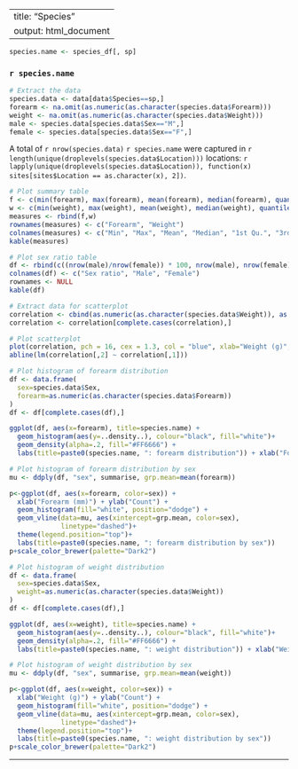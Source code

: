 <!-- Copyright (C) 2017 Diana Corbacho

    This program is free software: you can redistribute it and/or modify
    it under the terms of the GNU General Public License as published by
    the Free Software Foundation, either version 3 of the License, or
    (at your option) any later version.

    This program is distributed in the hope that it will be useful,
    but WITHOUT ANY WARRANTY; without even the implied warranty of
    MERCHANTABILITY or FITNESS FOR A PARTICULAR PURPOSE.  See the
    GNU General Public License for more details.

    You should have received a copy of the GNU General Public License
    along with this program.  If not, see <http://www.gnu.org/licenses/>. -->
---
title: "Species"
output: html_document
---

```r
species.name <- species_df[, sp]
```

### `r species.name`

```r
# Extract the data
species.data <- data[data$Species==sp,]
forearm <- na.omit(as.numeric(as.character(species.data$Forearm)))
weight <- na.omit(as.numeric(as.character(species.data$Weight)))
male <- species.data[species.data$Sex=="M",]
female <- species.data[species.data$Sex=="F",]
```

A total of `r nrow(species.data)` `r species.name` were captured in `r length(unique(droplevels(species.data$Location)))` locations: `r lapply(unique(droplevels(species.data$Location)), function(x) sites[sites$Location == as.character(x), 2])`.

```r
# Plot summary table
f <- c(min(forearm), max(forearm), mean(forearm), median(forearm), quantile(forearm, prob = c(0.25, 0.75)))
w <- c(min(weight), max(weight), mean(weight), median(weight), quantile(weight, prob = c(0.25, 0.75)))
measures <- rbind(f,w)
rownames(measures) <- c("Forearm", "Weight")
colnames(measures) <- c("Min", "Max", "Mean", "Median", "1st Qu.", "3rd Qu.")
kable(measures)
```

```r
# Plot sex ratio table
df <- rbind(c((nrow(male)/nrow(female)) * 100, nrow(male), nrow(female)))
colnames(df) <- c("Sex ratio", "Male", "Female")
rownames <- NULL
kable(df)
```

```r
# Extract data for scatterplot
correlation <- cbind(as.numeric(as.character(species.data$Weight)), as.numeric(as.character(species.data$Forearm)))
correlation <- correlation[complete.cases(correlation),]
```
```r
# Plot scatterplot
plot(correlation, pch = 16, cex = 1.3, col = "blue", xlab="Weight (g)", ylab="Forearm (mm)", main=paste0(species.name, ": forearm vs weight"))
abline(lm(correlation[,2] ~ correlation[,1]))
```

```r
# Plot histogram of forearm distribution
df <- data.frame(
  sex=species.data$Sex,
  forearm=as.numeric(as.character(species.data$Forearm))
)
df <- df[complete.cases(df),]

ggplot(df, aes(x=forearm), title=species.name) + 
  geom_histogram(aes(y=..density..), colour="black", fill="white")+
  geom_density(alpha=.2, fill="#FF6666") +
  labs(title=paste0(species.name, ": forearm distribution")) + xlab("Forearm (m)") + ylab("Frequency")
```

```r
# Plot histogram of forearm distribution by sex
mu <- ddply(df, "sex", summarise, grp.mean=mean(forearm))

p<-ggplot(df, aes(x=forearm, color=sex)) +
  xlab("Forearm (mm)") + ylab("Count") + 
  geom_histogram(fill="white", position="dodge") +
  geom_vline(data=mu, aes(xintercept=grp.mean, color=sex),
             linetype="dashed")+
  theme(legend.position="top")+
  labs(title=paste0(species.name, ": forearm distribution by sex"))
p+scale_color_brewer(palette="Dark2")
```

```r
# Plot histogram of weight distribution
df <- data.frame(
  sex=species.data$Sex,
  weight=as.numeric(as.character(species.data$Weight))
)
df <- df[complete.cases(df),]

ggplot(df, aes(x=weight), title=species.name) + 
  geom_histogram(aes(y=..density..), colour="black", fill="white")+
  geom_density(alpha=.2, fill="#FF6666") +
  labs(title=paste0(species.name, ": weight distribution")) + xlab("Weight (g)") + ylab("Frequency")
```

```r
# Plot histogram of weight distribution by sex
mu <- ddply(df, "sex", summarise, grp.mean=mean(weight))

p<-ggplot(df, aes(x=weight, color=sex)) +
  xlab("Weight (g)") + ylab("Count") + 
  geom_histogram(fill="white", position="dodge") +
  geom_vline(data=mu, aes(xintercept=grp.mean, color=sex),
             linetype="dashed")+
  theme(legend.position="top")+
  labs(title=paste0(species.name, ": weight distribution by sex"))
p+scale_color_brewer(palette="Dark2")
```

****